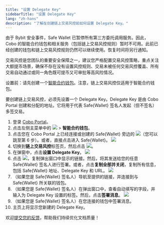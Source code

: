```yaml
---
title: "设置 Delegate Key"
sidebarTitle: "设置 Delegate Key"
lang: "zh-hans"
description: "了解在创建链上交易风控前如何设置 Delegate Key。"
---
```


<Info>由于 Bybit 安全事件，Safe Wallet 已暂停所有第三方委托调用服务。因此，Cobo 的智能合约钱包和相关服务（包括链上交易风控规则）暂时不可用。此前已经创建的钱包和链上交易风控规则仍然可以继续使用。恢复时间将另行通知。</Info>

<Note>交易风控是您团队的重要安全保障之一，建议您严格配置交易风控策略，重点关注大额提币场景，确保不存在没有设置风控规则、交易未被任何交易风控覆盖、所有交易自动通过或同一角色既可提币又可审批等高风险情况。</Note>

<Note>设置前：请先创建一个[智能合约钱包](/cn/portal/smart-contract-wallets/introduction)。注意，链上交易风控仅适用于智能合约钱包。</Note>

要创建链上交易风控，必须先设置一个 Delegate Key。Delegate Key 是由 Cobo Portal 创建和分配的地址。它将用于代表 Safe&#123;Wallet&#125; 签名人发起（但不签名）多签交易。

1. 登录 [Cobo Portal](https://portal.cobo.com/login)。
2. 点击左侧主菜单中的 <img src="/cn/images/risk-controls/button_wallet.svg" className="icon"></img> > **智能合约钱包**。
3. 点击您在 Cobo Portal 上已经连接或创建的 Safe&#123;Wallet&#125; 旁边的 <img src="/cn/images/risk-controls/button_key.svg" className="icon"></img>（您可以跳至第 6 步）。或者，直接点击进入 Safe&#123;Wallet&#125;。
<img src="/cn/images/risk-controls/1.png" className="screenshot_full_screen"></img>
4. 切换到**链上交易风控**标签页，然后点击 <img src="/cn/images/risk-controls/button_create.svg" className="icon"></img>。
5. 在弹窗中，点击**设置 Delegate Key**。
<img src="/cn/images/risk-controls/2.png" className="screenshot_modal"></img>
6. 点击 <img src="/cn/images/risk-controls/button_copy.svg" className="icon"></img>，复制弹出窗口中显示的链接。然后，将其发送给您的任意 Safe&#123;Wallet&#125; 签名人进行签署。或者，点击**复制全部并关闭**，复制所有信息，包括 Safe&#123;Wallet&#125; 地址、Delegate Key 和 URL。
<img src="/cn/images/risk-controls/3.png" className="screenshot_modal"></img>
7. （如果您是 Safe&#123;Wallet&#125; 签名人）导航至提供的链接，并连接到与 Safe&#123;Wallet&#125; 所关联的钱包。
8. （如果您是 Safe&#123;Wallet&#125; 签名人）在弹出窗口中，查看自动填写的字段，并输入为 Delegate Key 设置的标签。然后，点击**签署消息**。
<img src="/cn/images/risk-controls/4.png" className="screenshot_modal"></img>
9. （如果您是 Safe&#123;Wallet&#125; 签名人）在您连接的钱包中签署消息。
10. 主页上将显示您新建的 Delegate Key。

<Tip>欢迎[提交您的反馈](https://forms.zohopublic.com/cobo/form/DocumentFeedbackForm/formperma/QvLOhxJv1_JMsJ-1dleZ8Itb_7rzN-LtgvsDdxosoVI?referrername=manuals)，帮助我们持续优化文档质量！</Tip>